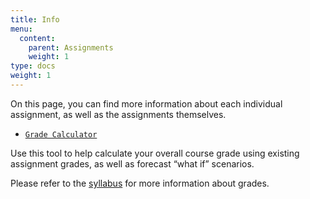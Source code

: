 ```yaml
---
title: Info
menu:
  content:
    parent: Assignments
    weight: 1
type: docs
weight: 1
---
```


On this page, you can find more information about each individual assignment, as well as the assignments themselves.

- [<i class="fas fa-calculator"></i> `Grade Calculator`](https://ryansafner.shinyapps.io/480_grade_calculator/) 

Use this tool to help calculate your overall course grade using existing assignment grades, as well as forecast "what if" scenarios.

Please refer to the [syllabus](/syllabus) for more information about grades.
